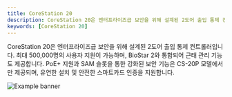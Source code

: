 ```yaml
---
title: CoreStation 20
description: CoreStation 20은 엔터프라이즈급 보안을 위해 설계된 2도어 출입 통제 컨트롤러입니다.
keywords: [CoreStation 20]
---
```


CoreStation 20은 엔터프라이즈급 보안을 위해 설계된 2도어 출입 통제 컨트롤러입니다. 최대 500,000명의 사용자 지원이 가능하며, BioStar 2와 통합되어 근태 관리 기능도 제공합니다. PoE+ 지원과 SAM 슬롯을 통한 강화된 보안 기능은 CS-20P 모델에서만 제공되며, 유연한 설치 및 안전한 스마트카드 인증을 지원합니다.

![Example banner](/img/device/cs20-main.png)

<Overview />